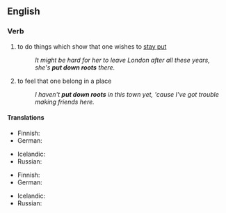 ==English==

===Verb===
{{head|en|verb|head=[[put]] [[down]] [[roots]]}}

# {{context|idiomatic|lang=en}} to do things which show that one wishes to [[stay put]]
#: ''It might be hard for her to leave London after all these years, she's '''put down roots''' there.''
# {{context|idiomatic|lang=en}} to feel that one belong in a place
#: ''I haven't '''put down roots''' in this town yet, 'cause I've got trouble making friends here.''

====Translations====
{{trans-top|to do things or acts which show that one want to stay there}}
* Finnish: {{t|fi|juurtua}}
* German: {{t-|de|Wurzeln schlagen}}
{{trans-mid}}
* Icelandic: {{t-|is|festa rætur}}
* Russian: {{t-|ru|пускать корни}}
{{trans-bottom}}

{{trans-top|to feel that one belong in a place}}
* Finnish: {{t|fi|juurtua}}
* German: {{t-|de|Wurzeln schlagen}}
{{trans-mid}}
* Icelandic: {{t-|is|festa rætur}}
* Russian: {{t-|ru|пускать корни}}
{{trans-bottom}}